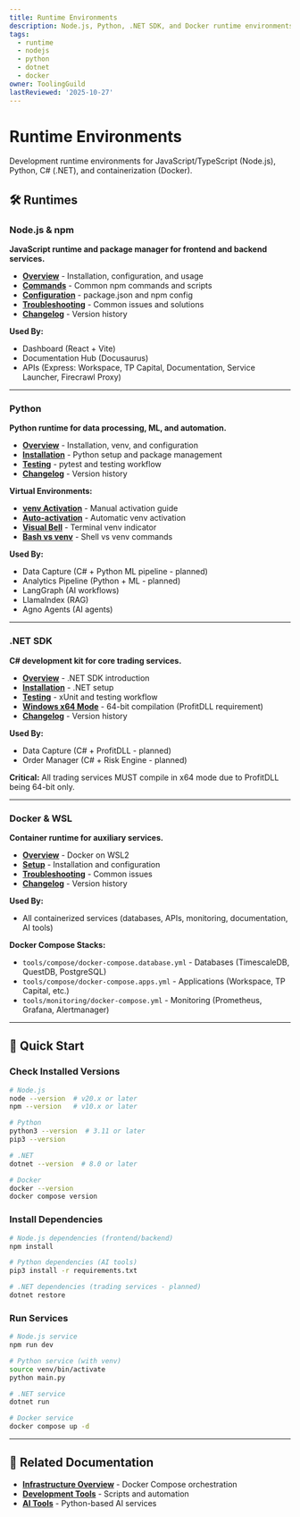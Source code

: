 ```yaml
---
title: Runtime Environments
description: Node.js, Python, .NET SDK, and Docker runtime environments
tags:
  - runtime
  - nodejs
  - python
  - dotnet
  - docker
owner: ToolingGuild
lastReviewed: '2025-10-27'
---
```


# Runtime Environments

Development runtime environments for JavaScript/TypeScript (Node.js), Python, C# (.NET), and containerization (Docker).

## 🛠️ Runtimes

### Node.js & npm

**JavaScript runtime and package manager for frontend and backend services.**

- **[Overview](/tools/runtime/node-npm/overview)** - Installation, configuration, and usage
- **[Commands](/tools/runtime/node-npm/commands)** - Common npm commands and scripts
- **[Configuration](/tools/runtime/node-npm/config)** - package.json and npm config
- **[Troubleshooting](/tools/runtime/node-npm/troubleshooting)** - Common issues and solutions
- **[Changelog](/tools/runtime/node-npm/changelog)** - Version history

**Used By:**
- Dashboard (React + Vite)
- Documentation Hub (Docusaurus)
- APIs (Express: Workspace, TP Capital, Documentation, Service Launcher, Firecrawl Proxy)

---

### Python

**Python runtime for data processing, ML, and automation.**

- **[Overview](/tools/runtime/python/overview)** - Installation, venv, and configuration
- **[Installation](/tools/runtime/python/install)** - Python setup and package management
- **[Testing](/tools/runtime/python/testing)** - pytest and testing workflow
- **[Changelog](/tools/runtime/python/changelog)** - Version history

**Virtual Environments:**
- **[venv Activation](/tools/runtime/python/venv-activation)** - Manual activation guide
- **[Auto-activation](/tools/runtime/python/venv-auto)** - Automatic venv activation
- **[Visual Bell](/tools/runtime/python/venv-visual-bell)** - Terminal venv indicator
- **[Bash vs venv](/tools/runtime/python/bash-vs-venv)** - Shell vs venv commands

**Used By:**
- Data Capture (C# + Python ML pipeline - planned)
- Analytics Pipeline (Python + ML - planned)
- LangGraph (AI workflows)
- LlamaIndex (RAG)
- Agno Agents (AI agents)

---

### .NET SDK

**C# development kit for core trading services.**

- **[Overview](/tools/runtime/dotnet/overview)** - .NET SDK introduction
- **[Installation](/tools/runtime/dotnet/install)** - .NET setup
- **[Testing](/tools/runtime/dotnet/testing)** - xUnit and testing workflow
- **[Windows x64 Mode](/tools/runtime/dotnet/windows-x64)** - 64-bit compilation (ProfitDLL requirement)
- **[Changelog](/tools/runtime/dotnet/changelog)** - Version history

**Used By:**
- Data Capture (C# + ProfitDLL - planned)
- Order Manager (C# + Risk Engine - planned)

**Critical:** All trading services MUST compile in x64 mode due to ProfitDLL being 64-bit only.

---

### Docker & WSL

**Container runtime for auxiliary services.**

- **[Overview](/tools/runtime/docker-wsl/overview)** - Docker on WSL2
- **[Setup](/tools/runtime/docker-wsl/setup)** - Installation and configuration
- **[Troubleshooting](/tools/runtime/docker-wsl/troubleshooting)** - Common issues
- **[Changelog](/tools/runtime/docker-wsl/changelog)** - Version history

**Used By:**
- All containerized services (databases, APIs, monitoring, documentation, AI tools)

**Docker Compose Stacks:**
- `tools/compose/docker-compose.database.yml` - Databases (TimescaleDB, QuestDB, PostgreSQL)
- `tools/compose/docker-compose.apps.yml` - Applications (Workspace, TP Capital, etc.)
- `tools/monitoring/docker-compose.yml` - Monitoring (Prometheus, Grafana, Alertmanager)

---

## 🚀 Quick Start

### Check Installed Versions

```bash
# Node.js
node --version  # v20.x or later
npm --version   # v10.x or later

# Python
python3 --version  # 3.11 or later
pip3 --version

# .NET
dotnet --version  # 8.0 or later

# Docker
docker --version
docker compose version
```

### Install Dependencies

```bash
# Node.js dependencies (frontend/backend)
npm install

# Python dependencies (AI tools)
pip3 install -r requirements.txt

# .NET dependencies (trading services - planned)
dotnet restore
```

### Run Services

```bash
# Node.js service
npm run dev

# Python service (with venv)
source venv/bin/activate
python main.py

# .NET service
dotnet run

# Docker service
docker compose up -d
```

---

## 📖 Related Documentation

- **[Infrastructure Overview](/tools/infrastructure/overview)** - Docker Compose orchestration
- **[Development Tools](/tools/development/overview)** - Scripts and automation
- **[AI Tools](/tools/ai/overview)** - Python-based AI services
